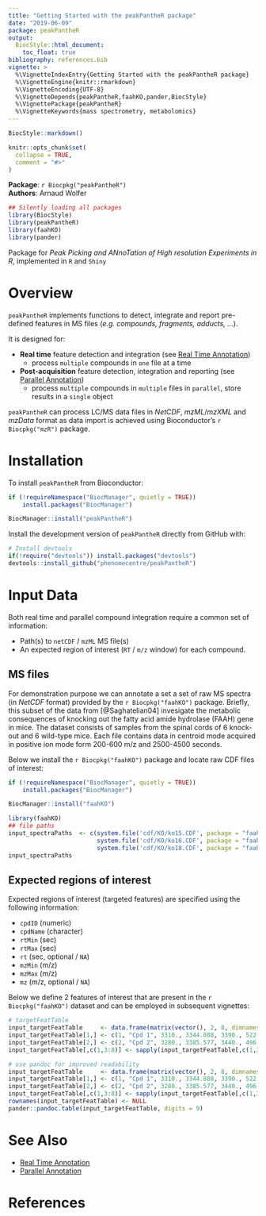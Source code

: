 ```yaml
---
title: "Getting Started with the peakPantheR package"
date: "2019-06-09"
package: peakPantheR
output:
  BiocStyle::html_document:
    toc_float: true
bibliography: references.bib
vignette: >
  %\VignetteIndexEntry{Getting Started with the peakPantheR package}
  %\VignetteEngine{knitr::rmarkdown}
  %\VignetteEncoding{UTF-8}
  %\VignetteDepends{peakPantheR,faahKO,pander,BiocStyle}
  %\VignettePackage{peakPantheR}
  %\VignetteKeywords{mass spectrometry, metabolomics}
---
```


```r
BiocStyle::markdown()
```
```r
knitr::opts_chunk$set(
  collapse = TRUE,
  comment = "#>"
)
```

**Package**: `r Biocpkg("peakPantheR")`<br />
**Authors**: Arnaud Wolfer<br />

```r
## Silently loading all packages
library(BiocStyle)
library(peakPantheR)
library(faahKO)
library(pander)
```


Package for _Peak Picking and ANnoTation of High resolution Experiments in R_, implemented in `R` and `Shiny`


# Overview

`peakPantheR` implements functions to detect, integrate and report pre-defined features in MS files (_e.g. compounds, fragments, adducts, ..._).

It is designed for:

* **Real time** feature detection and integration (see [Real Time Annotation](real-time-annotation.html))
    + process `multiple` compounds in `one` file at a time
* **Post-acquisition** feature detection, integration and reporting (see [Parallel Annotation](parallel-annotation.html))
    + process `multiple` compounds in `multiple` files in `parallel`, store results in a `single` object

`peakPantheR` can process LC/MS data files in _NetCDF_, _mzML_/_mzXML_ and _mzData_ format as data import is achieved using Bioconductor's `r Biocpkg("mzR")` package. 

# Installation

To install `peakPantheR` from Bioconductor:
```r
if (!requireNamespace("BiocManager", quietly = TRUE))
    install.packages("BiocManager")

BiocManager::install("peakPantheR")
```

Install the development version of `peakPantheR` directly from GitHub with:
```r
# Install devtools
if(!require("devtools")) install.packages("devtools")
devtools::install_github("phenomecentre/peakPantheR")
```

# Input Data

Both real time and parallel compound integration require a common set of information:

* Path(s) to `netCDF` / `mzML` MS file(s)
* An expected region of interest (`RT` / `m/z` window) for each compound.


## MS files

For demonstration purpose we can annotate a set a set of raw MS spectra (in _NetCDF_ format) provided by the `r Biocpkg("faahKO")` package. Briefly, this subset of the data from [@Saghatelian04] invesigate the metabolic consequences of knocking out the fatty acid amide hydrolase (FAAH) gene in mice. The dataset consists of samples from the spinal cords of 6 knock-out and 6 wild-type mice. Each file contains data in centroid mode acquired in positive ion mode form 200-600 m/z and 2500-4500 seconds.

Below we install the `r Biocpkg("faahKO")` package and locate raw CDF files of interest:
```r
if (!requireNamespace("BiocManager", quietly = TRUE))
    install.packages("BiocManager")

BiocManager::install("faahKO")
```
```r
library(faahKO)
## file paths
input_spectraPaths  <- c(system.file('cdf/KO/ko15.CDF', package = "faahKO"),
                         system.file('cdf/KO/ko16.CDF', package = "faahKO"),
                         system.file('cdf/KO/ko18.CDF', package = "faahKO"))
input_spectraPaths
```

## Expected regions of interest

Expected regions of interest (targeted features) are specified using the following information:

* `cpdID` (numeric)
* `cpdName` (character)
* `rtMin` (sec)
* `rtMax` (sec)
* `rt` (sec, optional / `NA`)
* `mzMin` (m/z)
* `mzMax` (m/z)
* `mz` (m/z, optional / `NA`)

Below we define 2 features of interest that are present in the `r Biocpkg("faahKO")` dataset and can be employed in subsequent vignettes:
```r
# targetFeatTable
input_targetFeatTable     <- data.frame(matrix(vector(), 2, 8, dimnames=list(c(), c("cpdID", "cpdName", "rtMin", "rt", "rtMax", "mzMin", "mz", "mzMax"))), stringsAsFactors=F)
input_targetFeatTable[1,] <- c(1, "Cpd 1", 3310., 3344.888, 3390., 522.194778, 522.2, 522.205222)
input_targetFeatTable[2,] <- c(2, "Cpd 2", 3280., 3385.577, 3440., 496.195038, 496.2, 496.204962)
input_targetFeatTable[,c(1,3:8)] <- sapply(input_targetFeatTable[,c(1,3:8)], as.numeric)
```
```r
# use pandoc for improved readability
input_targetFeatTable     <- data.frame(matrix(vector(), 2, 8, dimnames=list(c(), c("cpdID", "cpdName", "rtMin", "rt", "rtMax", "mzMin", "mz", "mzMax"))), stringsAsFactors=F)
input_targetFeatTable[1,] <- c(1, "Cpd 1", 3310., 3344.888, 3390., 522.194778, 522.2, 522.205222)
input_targetFeatTable[2,] <- c(2, "Cpd 2", 3280., 3385.577, 3440., 496.195038, 496.2, 496.204962)
input_targetFeatTable[,c(1,3:8)] <- sapply(input_targetFeatTable[,c(1,3:8)], as.numeric)
rownames(input_targetFeatTable) <- NULL
pander::pandoc.table(input_targetFeatTable, digits = 9)
```


# See Also

* [Real Time Annotation](real-time-annotation.html)
* [Parallel Annotation](parallel-annotation.html)


# References

